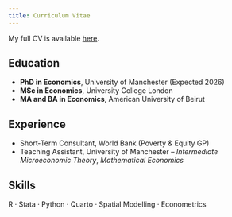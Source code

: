 ```yaml
---
title: Curriculum Vitae
---
```



My full CV is available [here](cv/Giorgio_Maarraoui_CV.pdf).


## Education
- **PhD in Economics**, University of Manchester (Expected 2026)
- **MSc in Economics**, University College London
- **MA and BA in Economics**, American University of Beirut


## Experience
- Short‑Term Consultant, World Bank (Poverty & Equity GP)
- Teaching Assistant, University of Manchester – *Intermediate Microeconomic Theory*, *Mathematical Economics*


## Skills
R · Stata · Python · Quarto · Spatial Modelling · Econometrics